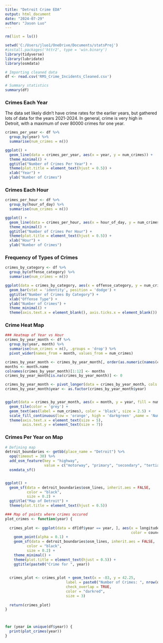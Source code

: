 ---
title: "Detroit Crime EDA"
output: html_document
date: "2024-07-29"
author: "Jason Luo"
---

```{r ,message = FALSE, warning=FALSE}
rm(list = ls())

setwd('C:/Users/jluo1/OneDrive/Documents/statsProj')
#install.packages('httr2', type = 'win.binary')
library(tidyverse)
library(lubridate)
library(osmdata)

# Importing cleaned data
df <- read.csv('RMS_Crime_Incidents_Cleaned.csv')
```


``` {r}
# Summary statistics
summary(df)
```

### Crimes Each Year
The data set likely didn't have crime rates for the earlier years, but gathered
lots of data for the years 2021-2024. In general, crime is very high in Detroit,
with a maximum of over 80000 crimes for one year.
``` {r}
crimes_per_year <- df %>%
  group_by(year) %>%
  summarise(num_crimes = n())

ggplot() + 
  geom_line(data = crimes_per_year, aes(x = year, y = num_crimes)) + 
  theme_minimal() + 
  ggtitle("Number of Crimes Per Year") + 
  theme(plot.title = element_text(hjust = 0.5)) + 
  xlab("Year") + 
  ylab("Number of Crimes")

```

### Crimes Each Hour
``` {r}
crimes_per_hour <- df %>%
  group_by(hour_of_day) %>%
  summarise(num_crimes = n())

ggplot() + 
  geom_line(data = crimes_per_hour, aes(x = hour_of_day, y = num_crimes)) + 
  theme_minimal() + 
  ggtitle("Number of Crimes Per Hour") + 
  theme(plot.title = element_text(hjust = 0.5)) +
  xlab("Hour") + 
  ylab("Number of Crimes")

```

### Frequency of Types of Crimes
``` {r}
crimes_by_category <- df %>%
  group_by(offense_category) %>%
  summarise(num_crimes = n())

ggplot(data = crimes_by_category, aes(x = offense_category, y = num_crimes, fill = offense_category)) + 
  geom_bar(stat = 'identity', position = 'dodge') + 
  ggtitle("Number of Crimes By Category") + 
  xlab("Offense Type") + 
  ylab("Number of Crimes") +
  theme_minimal() + 
  theme(axis.text.x = element_blank(), axis.ticks.x = element_blank())


```

### Crime Heat Map
``` {r}
### Heatmap of Year vs Hour
crimes_by_year_month <- df %>%
  group_by(year, month) %>%
  summarise(num_crimes = n(), .groups = 'drop') %>%
  pivot_wider(names_from = month, values_from = num_crimes)

crimes_by_year_month <- crimes_by_year_month[, order(as.numeric(names(crimes_by_year_month)))]  
months <- month.name
colnames(crimes_by_year_month)[1:12] <- months
crimes_by_year_month[is.na(crimes_by_year_month)] <- 0

crimes_by_year_month <- pivot_longer(data = crimes_by_year_month, cols = -year, names_to = "month", values_to = "num_crimes")
crimes_by_year_month$year <- as.factor(crimes_by_year_month$year)


ggplot(data = crimes_by_year_month, aes(x = month, y = year, fill = num_crimes)) + 
  geom_tile(color = 'grey') +
  geom_text(aes(label = num_crimes), color = 'black', size = 2.5) + 
  scale_fill_continuous(low = 'orange', high = 'darkgreen' ,name = 'Number of Crimes') + 
  theme(axis.text.x = element_text(size = 5),
        axis.text.y = element_text(size = 7))

```

### Crimes Per Year on Map
``` {r}
# Defining map
detroit_boundaries <- getbb(place_name = "Detroit") %>%
  opq(timeout = 30) %>%
  add_osm_feature(key = "highway", 
                  value = c("motorway", "primary", "secondary", "tertiary")) %>%
  osmdata_sf()


ggplot() + 
  geom_sf(data = detroit_boundaries$osm_lines, inherit.aes = FALSE,
          color = "black",
          size = 0.2) +
  ggtitle("Map of Detroit") + 
  theme(plot.title = element_text(hjust = 0.5))

```




``` {r}
### Map of points where crimes occured
plot_crimes <- function(year) { 
  
  crimes_plot <- ggplot(data = df[df$year == year, ], aes(x = longitude, y = latitude, 
                                                          color = council_district)) + 
    geom_point(alpha = 0.1) + 
    geom_sf(data = detroit_boundaries$osm_lines, inherit.aes = FALSE,
          color = "black",
          size = 0.2) +
    theme_minimal() + 
    theme(plot.title = element_text(hjust = 0.5)) +
    ggtitle(paste0("Crime for ", year))
    
  
  crimes_plot <- crimes_plot + geom_text(x = -83, y = 42.25, 
                            label = paste0("Number of Crimes: ", nrow(df[df$year == year, ])), 
                            check_overlap = TRUE,
                            color = "darkred",
                            size = 3)
  
  return(crimes_plot)
}



for (year in unique(df$year)) {
  print(plot_crimes(year))
}

```